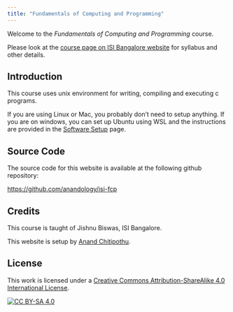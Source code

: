 ```yaml
---
title: "Fundamentals of Computing and Programming"
---
```


Welcome to the _Fundamentals of Computing and Programming_ course.

Please look at the [course page on ISI Bangalore website][1] for syllabus and other details.

[1]: https://www.isibang.ac.in/~adean/infsys/database/Bmath/FCP.html

## Introduction

This course uses unix environment for writing, compiling and executing c programs.

If you are using Linux or Mac, you probably don't need to setup anything. If you are on windows, you can set up Ubuntu using WSL and the instructions are provided in the [Software Setup](setup.qmd) page.

## Source Code

The source code for this website is available at the following github repository:

<https://github.com/anandology/isi-fcp>

## Credits

This course is taught of Jishnu Biswas, ISI Bangalore.

This website is setup by [Anand Chitipothu](https://anandology.com/).

## License

This work is licensed under a
[Creative Commons Attribution-ShareAlike 4.0 International License][cc-by-sa].

[![CC BY-SA 4.0][cc-by-sa-image]][cc-by-sa]

[cc-by-sa]: http://creativecommons.org/licenses/by-sa/4.0/
[cc-by-sa-image]: https://licensebuttons.net/l/by-sa/4.0/88x31.png
